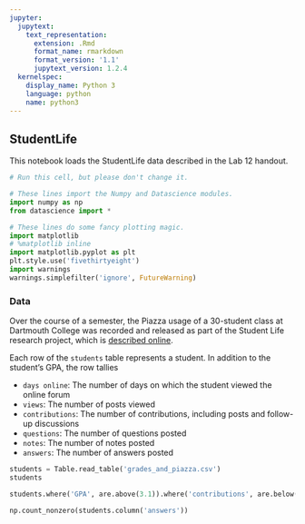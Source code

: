 ```yaml
---
jupyter:
  jupytext:
    text_representation:
      extension: .Rmd
      format_name: rmarkdown
      format_version: '1.1'
      jupytext_version: 1.2.4
  kernelspec:
    display_name: Python 3
    language: python
    name: python3
---
```


## StudentLife

This notebook loads the StudentLife data described in the Lab 12 handout.

```python
# Run this cell, but please don't change it.

# These lines import the Numpy and Datascience modules.
import numpy as np
from datascience import *

# These lines do some fancy plotting magic.
import matplotlib
# %matplotlib inline
import matplotlib.pyplot as plt
plt.style.use('fivethirtyeight')
import warnings
warnings.simplefilter('ignore', FutureWarning)
```

### Data

Over the course of a semester, the Piazza usage of a 30-student class at Dartmouth College was recorded and released as part of the Student Life research project, which is [described online](http://studentlife.cs.dartmouth.edu/). 

Each row of the `students` table represents a student. In addition to the student's GPA, the row tallies 

* `days online`: The number of days on which the student viewed the online forum
* `views`: The number of posts viewed
* `contributions`: The number of contributions, including posts and follow-up discussions
* `questions`: The number of questions posted
* `notes`: The number of notes posted
* `answers`: The number of answers posted

```python
students = Table.read_table('grades_and_piazza.csv')
students
```

```python
students.where('GPA', are.above(3.1)).where('contributions', are.below(30)).scatter('GPA', 'contributions', fit_line=True)
```

```python
np.count_nonzero(students.column('answers'))
```
